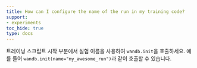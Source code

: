 ```yaml
---
title: How can I configure the name of the run in my training code?
support:
- experiments
toc_hide: true
type: docs
---
```


트레이닝 스크립트 시작 부분에서 실험 이름을 사용하여 `wandb.init`을 호출하세요. 예를 들어 `wandb.init(name="my_awesome_run")`과 같이 호출할 수 있습니다.
